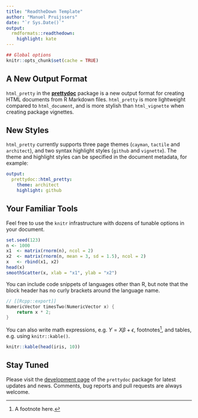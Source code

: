 ```yaml
---
title: "ReadtheDown Template"
author: "Manuel Pruijssers"
date: "`r Sys.Date()`"
output:
  rmdformats::readthedown:
    highlight: kate
---
```


```r
## Global options
knitr::opts_chunk$set(cache = TRUE)
```

## A New Output Format

`html_pretty` in the [**prettydoc**](https://github.com/yixuan/prettydoc/)
package is a new output format for creating HTML documents from R Markdown files.
`html_pretty` is more lightweight compared to `html_document`, and is more
stylish than `html_vignette` when creating package vignettes.

## New Styles

`html_pretty` currently supports three page themes (`cayman`, `tactile` and
`architect`), and two syntax highlight styles (`github` and `vignette`).
The theme and highlight styles can be specified in the document metadata,
for example:

```yaml
output:
  prettydoc::html_pretty:
    theme: architect
    highlight: github
```

## Your Familiar Tools

Feel free to use the `knitr` infrastructure with dozens of tunable options in
your document.

```r
set.seed(123)
n <- 1000
x1  <- matrix(rnorm(n), ncol = 2)
x2  <- matrix(rnorm(n, mean = 3, sd = 1.5), ncol = 2)
x   <- rbind(x1, x2)
head(x)
smoothScatter(x, xlab = "x1", ylab = "x2")
```

You can include code snippets of languages other than R, but note that
the block header has no curly brackets around the language name.

```cpp
// [[Rcpp::export]]
NumericVector timesTwo(NumericVector x) {
    return x * 2;
}
```

You can also write math expressions, e.g. $Y = X\beta + \epsilon$,
footnotes^[A footnote here.], and tables, e.g. using `knitr::kable()`.

```r
knitr::kable(head(iris, 10))
```

## Stay Tuned

Please visit the [development page](https://github.com/yixuan/prettydoc/) of the 
`prettydoc` package for latest updates and news. Comments, bug reports and
pull requests are always welcome.